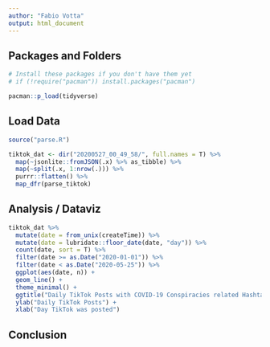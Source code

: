 ```yaml
---
author: "Fabio Votta"
output: html_document
---
```





## Packages and Folders

```r
# Install these packages if you don't have them yet
# if (!require("pacman")) install.packages("pacman")

pacman::p_load(tidyverse)

```


## Load Data

```r

source("parse.R")

tiktok_dat <- dir("20200527_00_49_58/", full.names = T) %>% 
  map(~jsonlite::fromJSON(.x) %>% as_tibble) %>% 
  map(~split(.x, 1:nrow(.))) %>% 
  purrr::flatten() %>% 
  map_dfr(parse_tiktok)

```


## Analysis / Dataviz

```r

tiktok_dat %>% 
  mutate(date = from_unix(createTime)) %>%
  mutate(date = lubridate::floor_date(date, "day")) %>% 
  count(date, sort = T) %>% 
  filter(date >= as.Date("2020-01-01")) %>% 
  filter(date < as.Date("2020-05-25")) %>% 
  ggplot(aes(date, n)) +
  geom_line() +
  theme_minimal() +
  ggtitle("Daily TikTok Posts with COVID-19 Conspiracies related Hashtags") +
  ylab("Daily TikTok Posts") +
  xlab("Day TikTok was posted")

```



## Conclusion
